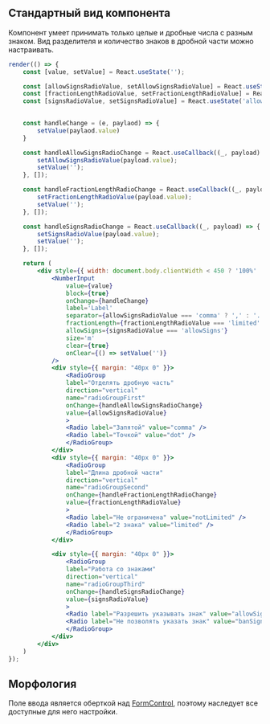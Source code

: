 ## Стандартный вид компонента

Компонент умеет принимать только целые и дробные числа с разным знаком. 
Вид разделителя и количество знаков в дробной части можно настраивать.

```jsx live
render(() => {
    const [value, setValue] = React.useState('');

    const [allowSignsRadioValue, setAllowSignsRadioValue] = React.useState('comma');
    const [fractionLengthRadioValue, setFractionLengthRadioValue] = React.useState('notLimited');
    const [signsRadioValue, setSignsRadioValue] = React.useState('allowSigns');

    
    const handleChange = (e, paylaod) => {
        setValue(paylaod.value)
    }

    const handleAllowSignsRadioChange = React.useCallback((_, payload) => {
        setAllowSignsRadioValue(payload.value);
        setValue('');
    }, []);

    const handleFractionLengthRadioChange = React.useCallback((_, payload) => {
        setFractionLengthRadioValue(payload.value);
        setValue('');
    }, []);

    const handleSignsRadioChange = React.useCallback((_, payload) => {
        setSignsRadioValue(payload.value);
        setValue('');
    }, []);

    return (
        <div style={{ width: document.body.clientWidth < 450 ? '100%' : 320 }}>
            <NumberInput
                value={value}
                block={true}
                onChange={handleChange}
                label='Label'
                separator={allowSignsRadioValue === 'comma' ? ',' : '.'}
                fractionLength={fractionLengthRadioValue === 'limited' ? 2 : null}
                allowSigns={signsRadioValue === 'allowSigns'}
                size='m'
                clear={true}
                onClear={() => setValue('')}
            />
            <div style={{ margin: "40px 0" }}>
                <RadioGroup
                label="Отделять дробную часть"
                direction="vertical"
                name="radioGroupFirst"
                onChange={handleAllowSignsRadioChange}
                value={allowSignsRadioValue}
                >
                <Radio label="Запятой" value="comma" />
                <Radio label="Точкой" value="dot" />
                </RadioGroup>
            </div>
            <div style={{ margin: "40px 0" }}>
                <RadioGroup
                label="Длина дробной части"
                direction="vertical"
                name="radioGroupSecond"
                onChange={handleFractionLengthRadioChange}
                value={fractionLengthRadioValue}
                >
                <Radio label="Не ограничена" value="notLimited" />
                <Radio label="2 знака" value="limited" />
                </RadioGroup>
            </div>

            <div style={{ margin: "40px 0" }}>
                <RadioGroup
                label="Работа со знаками"
                direction="vertical"
                name="radioGroupThird"
                onChange={handleSignsRadioChange}
                value={signsRadioValue}
                >
                <Radio label="Разрешить указывать знак" value="allowSigns" />
                <Radio label="Не позволять указать знак" value="banSigns" />
                </RadioGroup>
            </div>
        </div>    
    )
});
```

## Морфология

Поле ввода является оберткой над [FormControl](/docs/components-forms-inputs-formcontrol--form-control), поэтому наследует все доступные для него настройки.
